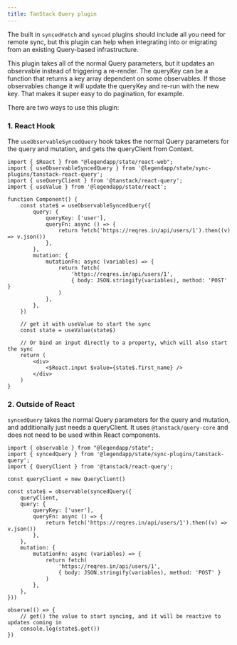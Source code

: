 ```yaml
---
title: TanStack Query plugin
---
```


The built in `syncedFetch` and `synced` plugins should include all you need for remote sync, but this plugin can help when integrating into or migrating from an existing Query-based infrastructure.

This plugin takes all of the normal Query parameters, but it updates an observable instead of triggering a re-render. The queryKey can be a function that returns a key array dependent on some observables. If those observables change it will update the queryKey and re-run with the new key. That makes it super easy to do pagination, for example.

There are two ways to use this plugin:

### 1. React Hook

The `useObservableSyncedQuery` hook takes the normal Query parameters for the query and mutation, and gets the queryClient from Context.

```tsx
import { $React } from "@legendapp/state/react-web";
import { useObservableSyncedQuery } from '@legendapp/state/sync-plugins/tanstack-react-query';
import { useQueryClient } from '@tanstack/react-query';
import { useValue } from '@legendapp/state/react';

function Component() {
    const state$ = useObservableSyncedQuery({
        query: {
            queryKey: ['user'],
            queryFn: async () => {
                return fetch('https://reqres.in/api/users/1').then((v) => v.json())
            },
        },
        mutation: {
            mutationFn: async (variables) => {
                return fetch(
                    'https://reqres.in/api/users/1',
                    { body: JSON.stringify(variables), method: 'POST' }
                )
            },
        },
    })

    // get it with useValue to start the sync
    const state = useValue(state$)

    // Or bind an input directly to a property, which will also start the sync
    return (
        <div>
            <$React.input $value={state$.first_name} />
        </div>
    )
}
```

### 2. Outside of React

`syncedQuery` takes the normal Query parameters for the query and mutation, and additionally just needs a queryClient. It uses `@tanstack/query-core` and does not need to be used within React components.

```tsx
import { observable } from "@legendapp/state";
import { syncedQuery } from '@legendapp/state/sync-plugins/tanstack-query';
import { QueryClient } from '@tanstack/react-query';

const queryClient = new QueryClient()

const state$ = observable(syncedQuery({
    queryClient,
    query: {
        queryKey: ['user'],
        queryFn: async () => {
            return fetch('https://reqres.in/api/users/1').then((v) => v.json())
        },
    },
    mutation: {
        mutationFn: async (variables) => {
            return fetch(
                'https://reqres.in/api/users/1',
                { body: JSON.stringify(variables), method: 'POST' }
            )
        },
    },
}))

observe(() => {
    // get() the value to start syncing, and it will be reactive to updates coming in
    console.log(state$.get())
})
```
